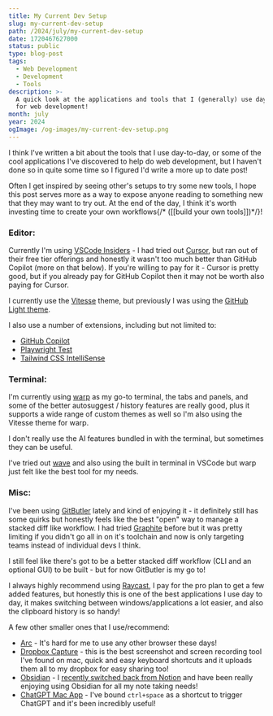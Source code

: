 ```yaml
---
title: My Current Dev Setup
slug: my-current-dev-setup
path: /2024/july/my-current-dev-setup
date: 1720467627000
status: public
type: blog-post
tags:
  - Web Development
  - Development
  - Tools
description: >-
  A quick look at the applications and tools that I (generally) use day to day
  for web development!
month: july
year: 2024
ogImage: /og-images/my-current-dev-setup.png
---
```



I think I've written a bit about the tools that I use day-to-day, or some of the cool applications I've discovered to help do web development, but I haven't done so in quite some time so I figured I'd write a more up to date post!

Often I get inspired by seeing other's setups to try some new tools, I hope this post serves more as a way to expose anyone reading to something new that they may want to try out. At the end of the day, I think it's worth investing time to create your own workflows{/* ([[build your own tools]])*/}!

### Editor:

Currently I'm using [VSCode Insiders](https://code.visualstudio.com/insiders/) - I had tried out [Cursor](https://www.cursor.com/), but ran out of their free tier offerings and honestly it wasn't too much better than GitHub Copilot (more on that below). If you're willing to pay for it - Cursor is pretty good, but if you already pay for GitHub Copilot then it may not be worth also paying for Cursor.

I currently use the [Vitesse](https://vscodethemes.com/e/antfu.theme-vitesse/vitesse-dark-soft?language=javascript) theme, but previously I was using the [GitHub Light theme](https://vscodethemes.com/e/github.github-vscode-theme/github-light-default?language=javascript).

I also use a number of extensions, including but not limited to:

- [GitHub Copilot](https://marketplace.visualstudio.com/items?itemName=GitHub.copilot)
- [Playwright Test](https://marketplace.visualstudio.com/items?itemName=ms-playwright.playwright)
- [Tailwind CSS IntelliSense](https://marketplace.visualstudio.com/items?itemName=bradlc.vscode-tailwindcss)

### Terminal:

I'm currently using [warp](https://warp.dev) as my go-to terminal, the tabs and panels, and some of the better autosuggest / history features are really good, plus it supports a wide range of custom themes as well so I'm also using the Vitesse theme for warp.

I don't really use the AI features bundled in with the terminal, but sometimes they can be useful.

I've tried out [wave](https://waveterm.dev/) and also using the built in terminal in VSCode but warp just felt like the best tool for my needs.

### Misc:

I've been using [GitButler](https://gitbutler.com/) lately and kind of enjoying it - it definitely still has some quirks but honestly feels like the best "open" way to manage a stacked diff like workflow. I had tried [Graphite](https://graphite.dev/) before but it was pretty limiting if you didn't go all in on it's toolchain and now is only targeting teams instead of individual devs I think.

I still feel like there's got to be a better stacked diff workflow (CLI and an optional GUI) to be built - but for now GitButler is my go to!

I always highly recommend using [Raycast](https://www.raycast.com/), I pay for the pro plan to get a few added features, but honestly this is one of the best applications I use day to day, it makes switching between windows/applications a lot easier, and also the clipboard history is so handy!

A few other smaller ones that I use/recommend:

- [Arc](https://arc.net) - It's hard for me to use any other browser these days!
- [Dropbox Capture](https://capture.dropbox.com) - this is the best screenshot and screen recording tool I've found on mac, quick and easy keyboard shortcuts and it uploads them all to my dropbox for easy sharing too!
- [Obsidian](https://obsidian.md/) - I [recently switched back from Notion](/2024/july/switching-back-to-obsidian) and have been really enjoying using Obsidian for all my note taking needs!
- [ChatGPT Mac App](https://openai.com/chatgpt/mac/) - I've bound `ctrl+space` as a shortcut to trigger ChatGPT and it's been incredibly useful!


